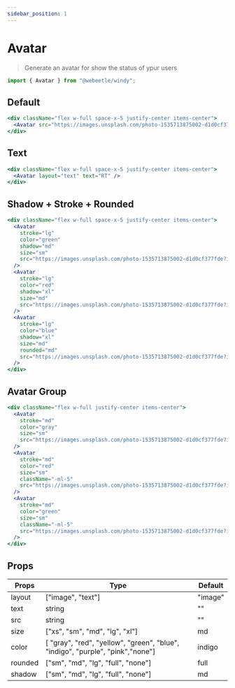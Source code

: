 ```yaml
---
sidebar_position: 1
---
```


# Avatar

> Generate an avatar for show the status of ypur users

```jsx title="Import"
import { Avatar } from "@webeetle/windy";
```

## Default

```jsx live
<div className="flex w-full space-x-5 justify-center items-center">
  <Avatar src="https://images.unsplash.com/photo-1535713875002-d1d0cf377fde?ixid=MnwxMjA3fDB8MHxwaG90by1wYWdlfHx8fGVufDB8fHx8&ixlib=rb-1.2.1&auto=format&fit=crop&w=400&q=80" />
</div>
```

## Text

```jsx live
<div className="flex w-full space-x-5 justify-center items-center">
  <Avatar layout="text" text="RT" />
</div>
```

## Shadow + Stroke + Rounded

```jsx live
<div className="flex w-full space-x-5 justify-center items-center">
  <Avatar
    stroke="lg"
    color="green"
    shadow="md"
    size="sm"
    src="https://images.unsplash.com/photo-1535713875002-d1d0cf377fde?ixid=MnwxMjA3fDB8MHxwaG90by1wYWdlfHx8fGVufDB8fHx8&ixlib=rb-1.2.1&auto=format&fit=crop&w=400&q=80"
  />
  <Avatar
    stroke="lg"
    color="red"
    shadow="xl"
    size="md"
    src="https://images.unsplash.com/photo-1535713875002-d1d0cf377fde?ixid=MnwxMjA3fDB8MHxwaG90by1wYWdlfHx8fGVufDB8fHx8&ixlib=rb-1.2.1&auto=format&fit=crop&w=400&q=80"
  />
  <Avatar
    stroke="lg"
    color="blue"
    shadow="xl"
    size="md"
    rounded="md"
    src="https://images.unsplash.com/photo-1535713875002-d1d0cf377fde?ixid=MnwxMjA3fDB8MHxwaG90by1wYWdlfHx8fGVufDB8fHx8&ixlib=rb-1.2.1&auto=format&fit=crop&w=400&q=80"
  />
</div>
```

## Avatar Group

```jsx live
<div className="flex w-full justify-center items-center">
  <Avatar
    stroke="md"
    color="gray"
    size="sm"
    src="https://images.unsplash.com/photo-1535713875002-d1d0cf377fde?ixid=MnwxMjA3fDB8MHxwaG90by1wYWdlfHx8fGVufDB8fHx8&ixlib=rb-1.2.1&auto=format&fit=crop&w=400&q=80"
  />
  <Avatar
    stroke="md"
    color="red"
    size="sm"
    className="-ml-5"
    src="https://images.unsplash.com/photo-1535713875002-d1d0cf377fde?ixid=MnwxMjA3fDB8MHxwaG90by1wYWdlfHx8fGVufDB8fHx8&ixlib=rb-1.2.1&auto=format&fit=crop&w=400&q=80"
  />
  <Avatar
    stroke="md"
    color="green"
    size="sm"
    className="-ml-5"
    src="https://images.unsplash.com/photo-1535713875002-d1d0cf377fde?ixid=MnwxMjA3fDB8MHxwaG90by1wYWdlfHx8fGVufDB8fHx8&ixlib=rb-1.2.1&auto=format&fit=crop&w=400&q=80"
  />
</div>
```

## Props

<table className="max-w-full overflow-x-scroll md:overflow-x-auto">
  <thead>
    <tr>
      <th>Props</th>
      <th>Type</th>
      <th>Default</th>
    </tr>
  </thead>
  <tbody>
    <tr>
      <td>layout</td>
      <td>["image", "text"]</td>
      <td>"image"</td>
    </tr>
    <tr>
      <td>text</td>
      <td>string</td>
      <td>""</td>
    </tr>
    <tr>
      <td>src</td>
      <td>string</td>
      <td>""</td>
    </tr>
    <tr>
      <td>size</td>
      <td>["xs", "sm", "md", "lg", "xl"]</td>
      <td>md</td>
    </tr>
    <tr>
      <td>color</td>
      <td>
        [ "gray", "red", "yellow", "green", "blue", "indigo", "purple",
        "pink","none"]
      </td>
      <td>indigo</td>
    </tr>
    <tr>
      <td>rounded</td>
      <td>["sm", "md", "lg", "full", "none"]</td>
      <td>full</td>
    </tr>
    <tr>
      <td>shadow</td>
      <td>["sm", "md", "lg", "full", "none"]</td>
      <td>md</td>
    </tr>
  </tbody>
</table>
